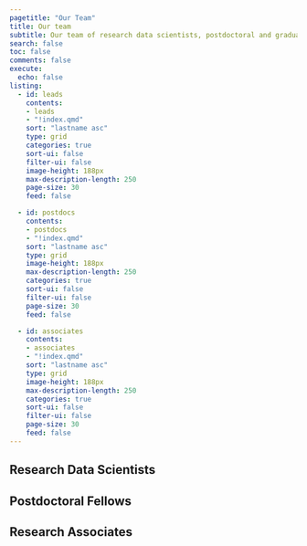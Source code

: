 ```yaml
---
pagetitle: "Our Team"
title: Our team
subtitle: Our team of research data scientists, postdoctoral and graduate fellows, academic interns, and research associates
search: false
toc: false
comments: false
execute:
  echo: false
listing:
  - id: leads
    contents: 
    - leads
    - "!index.qmd"
    sort: "lastname asc"
    type: grid
    categories: true
    sort-ui: false
    filter-ui: false
    image-height: 188px
    max-description-length: 250
    page-size: 30
    feed: false

  - id: postdocs
    contents: 
    - postdocs
    - "!index.qmd"
    sort: "lastname asc"
    type: grid
    image-height: 188px
    max-description-length: 250
    categories: true
    sort-ui: false
    filter-ui: false
    page-size: 30
    feed: false

  - id: associates
    contents: 
    - associates
    - "!index.qmd"
    sort: "lastname asc"
    type: grid
    image-height: 188px
    max-description-length: 250
    categories: true
    sort-ui: false
    filter-ui: false
    page-size: 30
    feed: false
---
```

## Research Data Scientists

:::{.peoplelisting-block}

::: {#leads .column-page}
:::

:::

## Postdoctoral Fellows

:::{.peoplelisting-block}

::: {#postdocs .column-page}
:::

:::

## Research Associates

:::{.peoplelisting-block}

::: {#associates .column-page}
:::

:::



